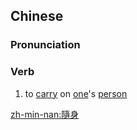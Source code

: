 {{also|随身}}
==Chinese==
{{zh-forms|s=随身}}

===Pronunciation===
{{zh-pron
|m=suíshēn
|c=ceoi4 san1
|mn=sûi-sin
|cat=v
}}

===Verb===
{{zh-verb}}

# to [[carry]] on [[one]]'s [[person]]

[[zh-min-nan:隨身]]